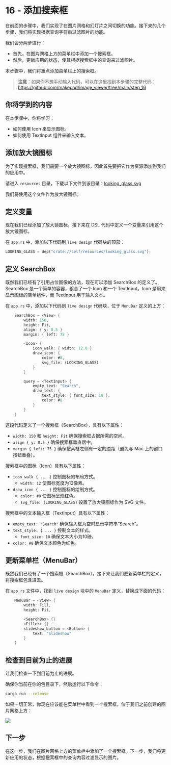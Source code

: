 # 16 - 添加搜索框

在前面的步骤中，我们实现了在图片网格和幻灯片之间切换的功能。接下来的几个步骤，我们将实现根据查询字符串过滤图片的功能。

我们会分两步进行：

- 首先，在图片网格上方的菜单栏中添加一个搜索框。
- 然后，更新应用的状态，使其根据搜索框中的查询来过滤图片。

本步骤中，我们将重点添加菜单栏上的搜索框。

> **注意**：如果你不想手动输入代码，可以在这里找到本步骤的完整代码：https://github.com/makepad/image_viewer/tree/main/step_16

## 你将学到的内容  

在本步骤中，你将学习：

- 如何使用 Icon 来显示图标。
- 如何使用 TextInput 组件来输入文本。

## 添加放大镜图标  

为了实现搜索框，我们需要一个放大镜图标，因此首先要把它作为资源添加到我们的应用中。

请进入 `resources` 目录，下载以下文件到该目录：[looking_glass.svg](https://publish.obsidian.md/makepad-docs/Tutorials/Image+Viewer/looking_glass.svg)  

我们将使用这个文件作为放大镜图标。

## 定义变量  

现在我们已经添加了放大镜图标，接下来在 DSL 代码中定义一个变量来引用这个放大镜图标。

在 `app.rs` 中，添加以下代码到 `live design` 代码块的顶部：

```rust
LOOKING_GLASS = dep("crate://self/resources/looking_glass.svg");
```

## 定义 SearchBox  

既然我们已经有了引用占位图像的方法，现在可以添加 SearchBox 的定义了。SearchBox 是一个简单的容器，组合了一个 Icon 和一个 TextInput。Icon 是用来显示图标的简单组件，而 TextInput 用于输入文本。

在 `app.rs` 中，添加以下代码到 `live design` 代码块，位于 `MenuBar` 定义的上方：

```rust
    SearchBox = <View> {
        width: 150,
        height: Fit,
        align: { y: 0.5 }
        margin: { left: 75 }

        <Icon> {
            icon_walk: { width: 12.0 }
            draw_icon: {
                color: #8,
                svg_file: (LOOKING_GLASS)
            }
        }

        query = <TextInput> {
            empty_text: "Search",
            draw_text: {
                text_style: { font_size: 10 },
                color: #8
            }
        }
    }
```

这段代码定义了一个搜索框（SearchBox），具有以下属性：

- `width: 150` 和 `height: Fit` 确保搜索框占据所需的空间。
- `align { y: 0.5 }` 确保搜索框垂直居中。
- `margin { left: 75 }` 确保搜索框左侧有一定的边距（避免与 Mac 上的窗口按钮重叠）。

搜索框中的图标（Icon）具有以下属性：

- `icon_walk { ... }` 控制图标的布局方式。
    - `width: 12` 使图标宽度为12像素。
- `draw_icon { ... }` 控制图标的绘制方式。
    - `color: #8` 使图标呈现红色。
    - `svg_file: (LOOKING_GLASS)` 设置了放大镜图标作为 SVG 文件。

搜索框中的文本输入框（TextInput）具有以下属性：

- `empty_text: "Search"` 确保输入框为空时显示字符串“Search”。
- `text_style: { ... }` 控制文本的样式。
    - `font_size: 10` 确保文本大小为10磅。
- `color: #8` 确保文本颜色为红色。

## 更新菜单栏（MenuBar）  

既然我们已经有了一个搜索框（SearchBox），接下来让我们更新菜单栏的定义，将搜索框包含进去。

在 `app.rs` 文件中，找到 `live design` 块中的 `MenuBar` 定义，替换成下面的代码：

```rust
    MenuBar = <View> {
        width: Fill,
        height: Fit,

        <SearchBox> {}
        <Filler> {}
        slideshow_button = <Button> {
            text: "Slideshow"
        }
    }
```

## 检查到目前为止的进展  

让我们检查一下到目前为止的进展。

确保你当前在你的包目录下，然后运行以下命令：

```bash
cargo run --release
```

如果一切正常，你现在应该能在菜单栏中看到一个搜索框，位于我们之前创建的图片网格上方：

![](https://publish-01.obsidian.md/access/2761c71cc8fcd60e8a34be708fcd655f/Tutorials/Image%20Viewer/SearchBox.png)

## 下一步

在这一步，我们在图片网格上方的菜单栏中添加了一个搜索框。下一步，我们将更新应用的状态，根据搜索框中的查询内容过滤显示的图片。
